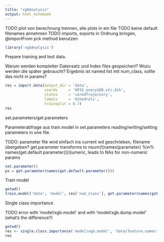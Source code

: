 ```yaml
---
title: "xgbAnalysis"
output: html_notebook
---
```



TODO plot von berechnung trennen, alle plots in ein file
TODO keine default filenames annehmen
TODO imports, exports in Ordnung bringen, @importFrom pck method benutzen


```r
library('xgbAnalysis')
```


Prepare training and test data.

Warum werden kompletter Datensatz und Index files gespeichert? Wozu werden die 
später gebraucht? Ergebnis ist named list mit num_class, sollte das nicht in params?

```r
res = import.data(output_dir = 'data', 
                  coords     = 'HP35_every100.xtc.dih', 
                  states     = 'coredTrajectory',
                  labels     = 'dihedrals', 
                  trainsplit = 0.7)
res
```

set.parameters/get.parameters

Parameterabfrage aus train.model in set.parameters
reading/writing/setting parameters in one file.

TODO: parameter file wird einfach ins current wd geschrieben, filename übergeben?
      get.parameter transforms to nsum(!(names(parameter) %in% names(get.default.parameter())))umeric, leads to NAs for non-numeric params
      
```r
set.parameter()
ps = get.parameter(names(get.default.parameter()))
```

Train model
```r
getwd()
train.model('data', 'model', res['num_class'], get.parameter(names(get.default.parameter())))
```


Single class importance

TODO error with 'model/xgb.model' and with 'model/xgb.dump.model' (what's the difference?)

```r
getwd()
res <- single.class.importance('model/xgb.model', 'data/feature.names', 0)
res
```

